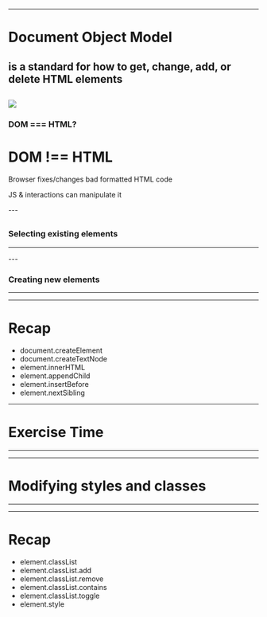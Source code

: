 



<WSlide3
  title="What's the DOM?"
/>

---

# Document Object Model
is a standard for how to get, change, add, or delete HTML elements
---
![](./images/dom.png)
---
### DOM === HTML?
<Appear>
  <h1>DOM !== HTML</h1>
  <p>Browser fixes/changes bad formatted HTML code</p>
  <p>JS & interactions can manipulate it</p>
</Appear>
<Notes>

</Notes>
---

<WSlide3
  title="DOM manipulation"
/>
---

### Selecting existing elements

---
<Codepen url="https://codepen.io/ederdiaz/pen/zmVxgj"/>
---

### Creating new elements

---

<Codepen url="https://codepen.io/ederdiaz/pen/bmPdrq" />

---
# Recap
- document.createElement
- document.createTextNode
- element.innerHTML
- element.appendChild
- element.insertBefore
- element.nextSibling

---

# Exercise Time
---

<Codepen url="https://codepen.io/ederdiaz/pen/PyrqJG" />

---

# Modifying styles and classes

---

<Codepen url="https://codepen.io/ederdiaz/pen/gBNaYR" />

---

# Recap
- element.classList
- element.classList.add
- element.classList.remove
- element.classList.contains
- element.classList.toggle
- element.style
